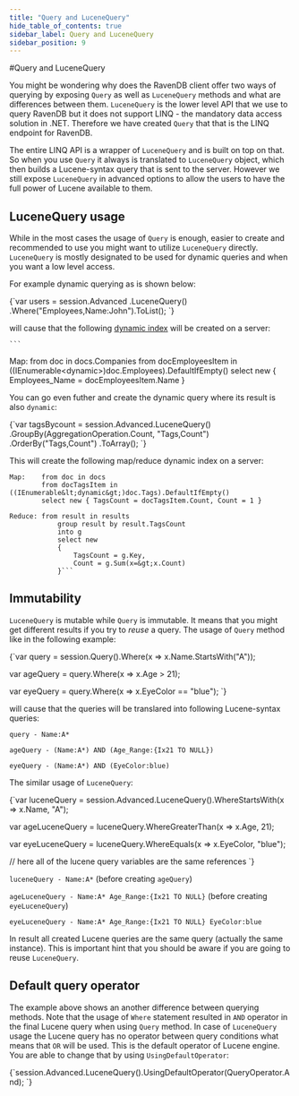 ```yaml
---
title: "Query and LuceneQuery"
hide_table_of_contents: true
sidebar_label: Query and LuceneQuery
sidebar_position: 9
---
```



#Query and LuceneQuery

You might be wondering why does the RavenDB client offer two ways of querying by exposing `Query` as well as `LuceneQuery` methods and what are
differences between them. `LuceneQuery` is the lower level API that we use to query RavenDB but it does not support LINQ - the mandatory data access
solution in .NET. Therefore we have created `Query` that that is the LINQ endpoint for RavenDB. 

The entire LINQ API is a wrapper of `LuceneQuery` and is built on top on that. 
So when you use `Query` it always is translated to `LuceneQuery` object, which then builds a Lucene-syntax query that is sent to the server.
However we still expose `LuceneQuery` in advanced options to allow the users to have the full power of Lucene available to them. 

## LuceneQuery usage

While in the most cases the usage of `Query` is enough, easier to create and recommended to use you might want to utilize `LuceneQuery` directly.
`LuceneQuery` is mostly designated to be used for dynamic queries and when you want a low level access.

For example dynamic querying as is shown below:

<TabItem value="dynamic_query_1" label="dynamic_query_1">
<CodeBlock language="csharp">
{`var users = session.Advanced
		 .LuceneQuery<Company>()
		 .Where("Employees,Name:John").ToList();
`}
</CodeBlock>
</TabItem>

will cause that the following [dynamic index](../../http-api/indexes/dynamic-indexes.mdx) will be created on a server:

	```
Map:	from doc in docs.Companies
			from docEmployeesItem in ((IEnumerable&lt;dynamic&gt;)doc.Employees).DefaultIfEmpty()
			select new { Employees_Name = docEmployeesItem.Name }

You can go even futher and create the dynamic query where its result is also `dynamic`:

<TabItem value="dynamic_query_2" label="dynamic_query_2">
<CodeBlock language="csharp">
{`var tagsBycount = session.Advanced.LuceneQuery<dynamic>()
                         .GroupBy(AggregationOperation.Count, "Tags,Count")
                         .OrderBy("Tags,Count")
                         .ToArray();
`}
</CodeBlock>
</TabItem>

This will create the following map/reduce dynamic index on a server:

	Map:	from doc in docs
			from docTagsItem in ((IEnumerable&lt;dynamic&gt;)doc.Tags).DefaultIfEmpty()
			select new { TagsCount = docTagsItem.Count, Count = 1 }

	Reduce:	from result in results
				group result by result.TagsCount
				into g
				select new
				{
					TagsCount = g.Key,
					Count = g.Sum(x=&gt;x.Count)
				}```
## Immutability

`LuceneQuery` is mutable while `Query` is immutable. It means that you might get different
results if you try to *reuse* a query. The usage of `Query` method like in the following example:

<TabItem value="immutable_query" label="immutable_query">
<CodeBlock language="csharp">
{`var query = session.Query<User>().Where(x => x.Name.StartsWith("A"));

var ageQuery = query.Where(x => x.Age > 21);

var eyeQuery = query.Where(x => x.EyeColor == "blue");
`}
</CodeBlock>
</TabItem>

will cause that the queries will be translared into following Lucene-syntax queries:

`query - Name:A*`

`ageQuery - (Name:A*) AND (Age_Range:{Ix21 TO NULL})`

`eyeQuery - (Name:A*) AND (EyeColor:blue)`

The similar usage of `LuceneQuery`:

<TabItem value="mutable_lucene_query" label="mutable_lucene_query">
<CodeBlock language="csharp">
{`var luceneQuery = session.Advanced.LuceneQuery<User>().WhereStartsWith(x => x.Name, "A");

var ageLuceneQuery = luceneQuery.WhereGreaterThan(x => x.Age, 21);

var eyeLuceneQuery = luceneQuery.WhereEquals(x => x.EyeColor, "blue");

// here all of the lucene query variables are the same references
`}
</CodeBlock>
</TabItem>

`luceneQuery - Name:A*` (before creating `ageQuery`)

`ageLuceneQuery - Name:A* Age_Range:{Ix21 TO NULL}` (before creating `eyeLuceneQuery`)

`eyeLuceneQuery - Name:A* Age_Range:{Ix21 TO NULL} EyeColor:blue`

In result all created Lucene queries are the same query (actually the same instance). This is important hint that you should be aware if you are going to reuse `LuceneQuery`.

## Default query operator

The example above shows an another difference between querying methods. Note that the usage of `Where` statement resulted in `AND` operator 
in the final Lucene query when using `Query` method. In case of `LuceneQuery` usage the Lucene query has no operator between query conditions what means
that `OR` will be used. This is the default operator of Lucene engine. You are able to change that by using `UsingDefaultOperator`:

<TabItem value="default_operator" label="default_operator">
<CodeBlock language="csharp">
{`session.Advanced.LuceneQuery<User>().UsingDefaultOperator(QueryOperator.And);
`}
</CodeBlock>
</TabItem>